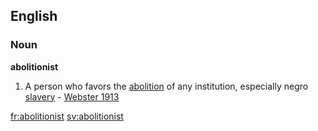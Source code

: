 ==English==

===Noun===
'''abolitionist'''

#A person who favors the [[abolition]] of any institution, especially negro [[slavery]] - [[Webster 1913]]

[[fr:abolitionist]]
[[sv:abolitionist]]
